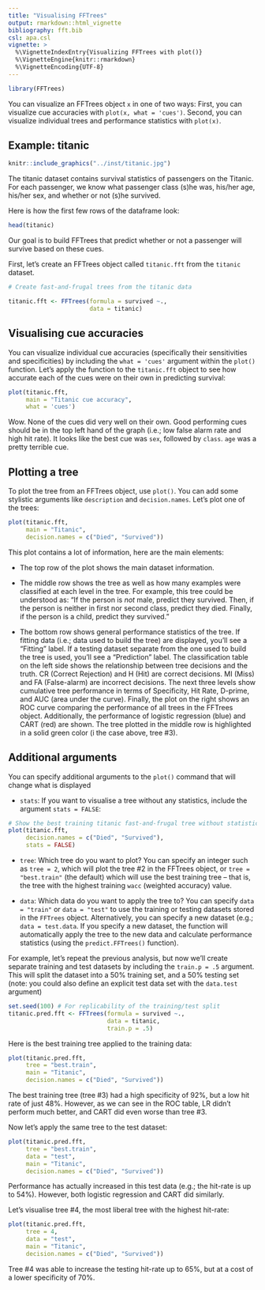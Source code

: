 ```yaml
---
title: "Visualising FFTrees"
output: rmarkdown::html_vignette
bibliography: fft.bib
csl: apa.csl
vignette: >
  %\VignetteIndexEntry{Visualizing FFTrees with plot()}
  %\VignetteEngine{knitr::rmarkdown}
  %\VignetteEncoding{UTF-8}
---
```




```r
library(FFTrees)
```

You can visualize an FFTrees object `x` in one of two ways: First, you can visualize cue accuracies with `plot(x, what = 'cues')`. Second, you can visualize individual trees and performance statistics with `plot(x)`.

## Example: titanic

```r
knitr::include_graphics("../inst/titanic.jpg")
```


The titanic dataset contains survival statistics of passengers on the Titanic. For each passenger, we know what passenger class (s)he was, his/her age, his/her sex, and whether or not (s)he survived. 

Here is how the first few rows of the dataframe look:

```r
head(titanic)
```

Our goal is to build FFTrees that predict whether or not a passenger will survive based on these cues.

First, let's create an FFTrees object called `titanic.fft` from the `titanic` dataset.
```r
# Create fast-and-frugal trees from the titanic data

titanic.fft <- FFTrees(formula = survived ~.,
                       data = titanic)       
```

## Visualising cue accuracies

You can visualize individual cue accuracies (specifically their sensitivities and specificities) by including the `what = 'cues'` argument within the `plot()` function. Let's apply the function to the `titanic.fft` object to see how accurate each of the cues were on their own in predicting survival:

```r
plot(titanic.fft,
     main = "Titanic cue accuracy",
     what = 'cues')
```

Wow. None of the cues did very well on their own. Good performing cues should be in the top left hand of the graph (i.e.; low false alarm rate and high hit rate). It looks like the best cue was `sex`, followed by `class`. `age` was a pretty terrible cue.

## Plotting a tree

To plot the tree from an FFTrees object, use `plot()`. You can add some stylistic arguments like `description` and `decision.names`. Let's plot one of the trees:

```r
plot(titanic.fft, 
     main = "Titanic", 
     decision.names = c("Died", "Survived"))
```

This plot contains a lot of information, here are the main elements:

- The top row of the plot shows the main dataset information. 

- The middle row shows the tree as well as how many examples were classified at each level in the tree. For example, this tree could be understood as: "If the person is *not* male, predict they survived. Then, if the person is neither in first nor second class, predict they died. Finally, if the person is a child, predict they survived."

- The bottom row shows general performance statistics of the tree. If fitting data (i.e.; data used to build the tree) are displayed, you'll see a "Fitting" label. If a testing dataset separate from the one used to build the tree is used, you'll see a "Prediction" label. The classification table on the left side shows the relationship between tree decisions and the truth. CR (Correct Rejection) and H (Hit) are correct decisions. MI (Miss) and FA (False-alarm) are incorrect decisions. The next three levels show cumulative tree performance in terms of Specificity, Hit Rate, D-prime, and AUC (area under the curve). Finally, the plot on the right shows an ROC curve comparing the performance of all trees in the FFTrees object. Additionally, the performance of logistic regression (blue) and CART (red) are shown. The tree plotted in the middle row is highlighted in a solid green color (i the case above, tree #3).

## Additional arguments

You can specify additional arguments to the `plot()` command that will change what is displayed

- `stats`: If you want to visualise a tree without any statistics, include the argument `stats = FALSE`:

```r
# Show the best training titanic fast-and-frugal tree without statistics
plot(titanic.fft,
     decision.names = c("Died", "Survived"),
     stats = FALSE)
```


- `tree`: Which tree do you want to plot? You can specify an integer such as `tree = 2`, which will plot the tree #2 in the FFTrees object, or `tree = "best.train"` (the default) which will use the best training tree -- that is, the tree with the highest training `wacc` (weighted accuracy) value.

- `data`: Which data do you want to apply the tree to? You can specify `data = "train"` or `data = "test"` to use the training or testing datasets stored in the `FFTrees` object. Alternatively, you can specify a new dataset (e.g.; `data = test.data`. If you specify a new dataset, the function will automatically apply the tree to the new data and calculate performance statistics (using the `predict.FFTrees()` function).

For example, let's repeat the previous analysis, but now we'll create separate training and test datasets by including the `train.p = .5` argument. This will split the dataset into a 50% training set, and a 50% testing set (note: you could also define an explicit test data set with the `data.test` argument)

```r
set.seed(100) # For replicability of the training/test split
titanic.pred.fft <- FFTrees(formula = survived ~.,
                            data = titanic,
                            train.p = .5)
```

Here is the best training tree applied to the training data:

```r
plot(titanic.pred.fft,
     tree = "best.train", 
     main = "Titanic", 
     decision.names = c("Died", "Survived"))
```

The best training tree (tree #3) had a high specificity of 92%, but a low hit rate of just 48%. However, as we can see in the ROC table, LR didn't perform much better, and CART did even worse than tree #3.

Now let's apply the same tree to the test dataset:

```r
plot(titanic.pred.fft,
     tree = "best.train",
     data = "test", 
     main = "Titanic", 
     decision.names = c("Died", "Survived"))
```

Performance has actually increased in this test data (e.g.; the hit-rate is up to 54%). However, both logistic regression and CART did similarly. 

Let's visualise tree #4, the most liberal tree with the highest hit-rate:

```r
plot(titanic.pred.fft,
     tree = 4,
     data = "test", 
     main = "Titanic", 
     decision.names = c("Died", "Survived"))
```

Tree #4 was able to increase the testing hit-rate up to 65%, but at a cost of a lower specificity of 70%.
